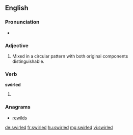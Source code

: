 ==English==

===Pronunciation===
* {{rhymes|ɜː(ɹ)ld}}

===Adjective===
{{en-adj|-}}

# Mixed in a circular pattern with both original components distinguishable.

===Verb===
'''swirled'''

# {{en-past of|swirl}}

===Anagrams===
* [[rewilds#English|rewilds]]

[[de:swirled]]
[[fr:swirled]]
[[hu:swirled]]
[[mg:swirled]]
[[vi:swirled]]